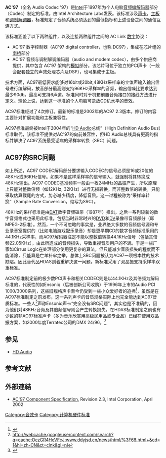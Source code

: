 {{multiple issues|
{{expand|time=2015-05-03T08:30:44+00:00}}
{{expert|time=2015-05-03T08:30:44+00:00}}
}}
{{noteTA|G1=IT}}
'''AC'97'''（全名 Audio Codec '97）是[[Intel|Intel]]于1997年为个人电脑[[音频|音频]][[编解码器|编解码器]]部分（Codec）制定的标准，由Intel Architecture Labs发表。该标准涉及[[声卡|声卡]]，[[主板|主板]]和[[调制解调器|调制解调器]]，标准规定了音频系统必须达到的最低指标和上述设备之间的通信互连方式。

该标准涵盖了以下两种组件，以及连接两种组件之间的 AC Link [[数字信号|数字]]协议：

* AC'97 数字控制器（AC'97 digital controller，也称 DC97），集成在芯片组的[[南桥|南桥]]部分
* AC'97 音频与调制解调编码器（audio and modem codec），由多个供应商提供，其中包含 AC'97 架构的[[模擬信號|模拟]]部分。该芯片可位于独立的PCI声卡（一般会配套独立的声效处理芯片及DSP），也可集成于主板。

技术方面，AC97最低要求能够对16bit或20bit,48KHz采样率的立体声输入输出信号进行编解码，放音部分最高则支持96KHz采样率的音频，输出信噪比要求达到最少90db。最高可支持6声道。标准同时对于机箱前置音频接口的接线方法进行定义。理论上说，达到这一标准的个人电脑可录放CD机水平的音效。

AC97标准经过了4次修订。最新的标准是2002年的AC97 2.3版本。修订的内容主要针对扩展功能和主板兼容性。

AC97标准最终被Intel于2004年的“[[HD_Audio|HD Audio]]总线”（High Definition Audio Bus）标准取代，该标准不提供对AC'97的向前兼容性，但HD Audio总线具有更高的指标并解决了AC97系统最受诟病的采样率转换（SRC）问题。

== AC97的SRC问题 ==
如上所述，AC97 CODEC解码部分要求输入CODEC的信号必须是16或20位的48KHz或96KHz信号。如果不是这样采样率的信号输入，就强制将其转换成48KHz输出。AC97 CODEC基准频率一般由一枚24MHz的晶振产生，所以原理上只能对整数倍频（如12KHz, 32KHz）进行无损转换，而非整数倍的转换，只能采取估算截尾的方式，势必减少精度，降低音质。这一过程被称为“采样率转换”（Sample Rate Conversion，缩写为SRC）。

48KHz的采样标准是由[[DAT|DAT]]数字音频磁带（1987年）推出，之后一系列较新的数字音频格式也采用此标准，包括当时非常时兴的[[DVD|DVD]]和[[DV|DV]]录像带音频部分（即MPEG-2标准）。然而，一个不可忽略的事实是，业界绝大多数的音频信号源和专业录音室提供的（比如电脑游戏配乐录音）却是更早期CD的数字音频标准采用的44.1KHz采样率，而AC97解码器注定不能以整数倍转换44.1KHz信号（包括其倍频22.05KHz），由此所造成的音频损失，导致重视音质用户的不满。于是一些厂家如Cirrus Logic在处理部分使用更复杂的算法，但只能减少音质损失的程度而不能消除，只能算是亡羊补牢之举。总体上SRC问题被认为AC97一项根本性的技术缺陷。因此替代品HDAS则着重解决这一问题，新标准采用了双晶振支持采样率双重标准。

AC97标准制定前的极少数PCI声卡和相关CODEC则是以44.1KHz及其倍频为解码标准的，代表性的如Ensoniq（后被创新公司收购）于1996年上市的Audio PCI 1000/3000系列，这些旧规格声卡至今仍受到一些小众爱好者的追捧<ref>{{cite web |url=http://www.ssstjy.com/zhishi/zs51-soundout.htm |title=存档副本 |accessdate=2016-11-08 |deadurl=yes |archiveurl=https://web.archive.org/web/20160408224047/http://ssstjy.com/zhishi/zs51-soundout.htm |archivedate=2016-04-08 }}</ref>，虽然是在AC97标准制定之前发布，这一系列声卡的音质规格实际上也完全能达到AC97音质标准。一些人<ref>http://webcache.googleusercontent.com/search?q=cache:OezGR4HeVFcJ:www.ddyjsd.cn/news/html/%3F68.html+&cd=1&hl=zh-CN&ct=clnk&gl=nl</ref>声称Ensoniq声卡“完全没有SRC问题”，其实也是不准确的，因为他们对48KHz音频及其倍频信号则会产生转换损失。在HDAS标准制定之前也有少数的非AC97标准声卡（多为音乐欣赏用高级民用品或专业品）已经在使用双晶振方案，如2000年度Terratec公司的DMX 24/96。<ref>{{Cite web |url=http://ftp.isu.edu.tw/pub/Hardware/mediatek/TerraTec/dmx/DMX6fire2496_Manual_GB.pdf |title=存档副本 |access-date=2016-11-08 |archive-url=https://web.archive.org/web/20171208122523/http://ftp.isu.edu.tw/pub/Hardware/mediatek/TerraTec/dmx/DMX6fire2496_Manual_GB.pdf |archive-date=2017-12-08 |dead-url=yes }}</ref>

==参见==
* [[HD_Audio|HD Audio]]
==参考文献==
{{reflist}}

== 外部連結 ==
* [http://download.intel.com/support/motherboards/desktop/sb/ac97_r23.pdf AC'97 Component Specification]{{Wayback|url=http://download.intel.com/support/motherboards/desktop/sb/ac97_r23.pdf |date=20090824055417 }}, Revision 2.3, Intel Corporation, April 2002

[[Category:音效卡|Category:音效卡]]
[[Category:计算机硬件标准|Category:计算机硬件标准]]